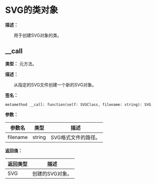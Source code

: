 
# SVG的类对象

**描述：**

&emsp;&emsp;用于创建SVG对象的类。

## __call

**类型：** 元方法。

**描述：**

&emsp;&emsp;从指定的SVG文件创建一个新的SVG对象。

**签名：**
```tl
metamethod __call: function(self: SVGClass, filename: string): SVG
```

**参数：**

| 参数名 | 类型 | 描述 |
| --- | --- | --- |
| filename | string | SVG格式文件的路径。 |

**返回值：**

| 返回类型 | 描述 |
| --- | --- |
| SVG | 创建的SVG对象。 |